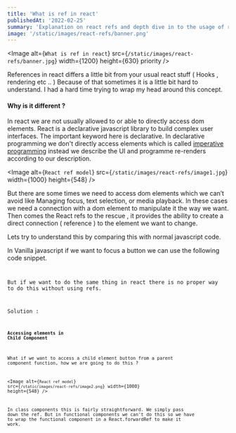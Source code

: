 ```yaml
---
title: 'What is ref in react'
publishedAt: '2022-02-25'
summary: 'Explanation on react refs and depth dive in to the usage of react refs'
image: '/static/images/react-refs/banner.png'
---
```


<Image
  alt={`What is ref in react`}
  src={`/static/images/react-refs/banner.jpg`}
  width={1200}
  height={630}
  priority
/>

References in react differs a little bit from your usual react stuff ( Hooks , rendering etc .. ) Because of that sometimes 
it is a little bit hard to understand. I had a hard time trying to wrap my head around this concept. 

#### Why is it different ? 

In react we are not usually allowed to or able to directly access dom elements. React is a declarative javascript
library to build complex user interfaces.  The important keyword here is declarative. In declarative programming we don't 
directly access elements which is called [imperative programming](https://stackoverflow.com/a/33656983) instead we describe 
the UI and programme re-renders according to our description.

<Image
  alt={`React ref model`}
  src={`/static/images/react-refs/image1.jpg`}
  width={1000}
  height={548}
/>

But there are some times we need to access dom elements which we can’t avoid like Managing focus, text selection, 
or media playback. In these cases we need a connection with a dom element to manipulate it the way we want. Then comes the 
React refs to the rescue , it provides the ability to create a direct connection ( reference ) to the element we want to change.


Lets try to understand this by comparing this with normal javascript code.

In Vanilla javascript if we want to focus a button we can use the following code snippet.
<code />


But if we  want to do the same thing in react there is no proper way to do this without using refs.

Solution : 
<code />

#### Accessing elements in Child Component


What if we want to access a child element button from a parent component function, how we are going to do this ?

<Image
  alt={`React ref model`}
  src={`/static/images/react-refs/image2.png`}
  width={1000}
  height={548}
/>

In class components this is fairly straightforward. We simply pass down the ref. But in functional components we can't do
this so we have to wrap the functional component in a React.forwardRef to make it work.  